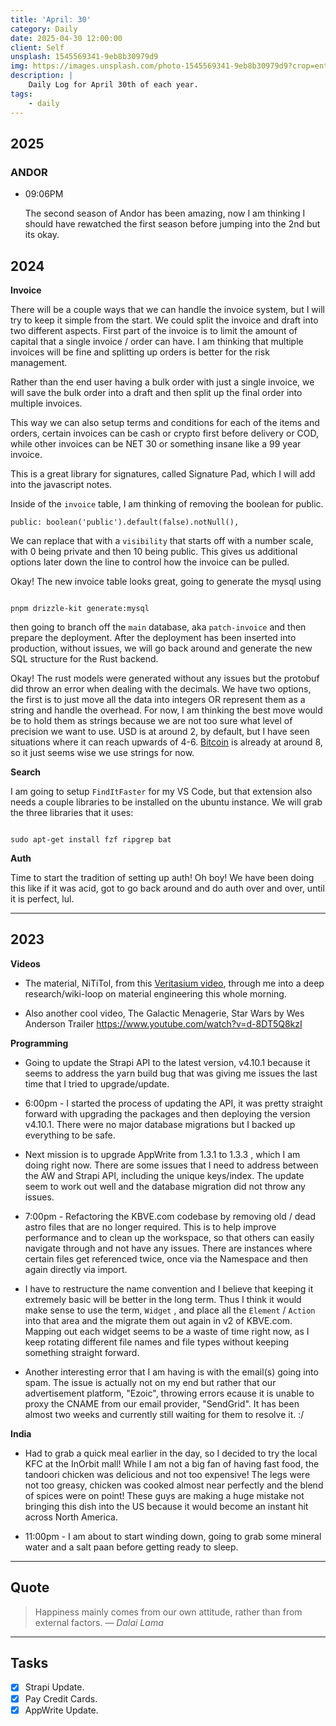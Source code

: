 ```yaml
---
title: 'April: 30'
category: Daily
date: 2025-04-30 12:00:00
client: Self
unsplash: 1545569341-9eb8b30979d9
img: https://images.unsplash.com/photo-1545569341-9eb8b30979d9?crop=entropy&cs=srgb&fm=jpg&ixid=MnwzNjM5Nzd8MHwxfHJhbmRvbXx8fHx8fHx8fDE2ODE3NDg2ODY&ixlib=rb-4.0.3&q=85
description: |
    Daily Log for April 30th of each year.
tags:
    - daily
---
```


<Adsense />


## 2025

### ANDOR

-   09:06PM

    The second season of Andor has been amazing, now I am thinking I should have rewatched the first season before jumping into the 2nd but its okay.
    

## 2024

**Invoice**

There will be a couple ways that we can handle the invoice system, but I will try to keep it simple from the start.
We could split the invoice and draft into two different aspects.
First part of the invoice is to limit the amount of capital that a single invoice / order can have.
I am thinking that multiple invoices will be fine and splitting up orders is better for the risk management.

Rather than the end user having a bulk order with just a single invoice, we will save the bulk order into a draft and then split up the final order into multiple invoices.

This way we can also setup terms and conditions for each of the items and orders, certain invoices can be cash or crypto first before delivery or COD, while other invoices can be NET 30 or something insane like a 99 year invoice.

This is a great library for signatures, called Signature Pad, which I will add into the javascript notes.

Inside of the `invoice` table, I am thinking of removing the boolean for public.

```
public: boolean('public').default(false).notNull(),
```

We can replace that with a `visibility` that starts off with a number scale, with 0 being private and then 10 being public.
This gives us additional options later down the line to control how the invoice can be pulled. 

Okay! The new invoice table looks great, going to generate the mysql using

```shell

pnpm drizzle-kit generate:mysql

```

then going to branch off the `main` database, aka `patch-invoice` and then prepare the deployment.
After the deployment has been inserted into production, without issues, we will go back around and generate the new SQL structure for the Rust backend.

Okay! The rust models were generated without any issues but the protobuf did throw an error when dealing with the decimals.
We have two options, the first is to just move all the data into integers OR represent them as a string and handle the overhead.
For now, I am thinking the best move would be to hold them as strings because we are not too sure what level of precision we want to use.
USD is at around 2, by default, but I have seen situations where it can reach upwards of 4-6.
[Bitcoin](https://kbve.com/crypto/btc/) is already at around 8, so it just seems wise we use strings for now.


**Search**

I am going to setup `FindItFaster` for my VS Code, but that extension also needs a couple libraries to be installed on the ubuntu instance.
We will grab the three libraries that it uses:

```shell

sudo apt-get install fzf ripgrep bat

```

**Auth**

Time to start the tradition of setting up auth! Oh boy!
We have been doing this like if it was acid, got to go back around and do auth over and over, until it is perfect, lul.


---

## 2023

**Videos**

-   The material, NiTiTol, from this [Veritasium video](https://www.youtube.com/watch?v=vSNtifE0Z2Q), through me into a deep research/wiki-loop on material engineering this whole morning.

-   Also another cool video, The Galactic Menagerie, Star Wars by Wes Anderson Trailer https://www.youtube.com/watch?v=d-8DT5Q8kzI


**Programming**

-   Going to update the Strapi API to the latest version, v4.10.1 because it seems to address the yarn build bug that was giving me issues the last time that I tried to upgrade/update.

-   6:00pm - I started the process of updating the API, it was pretty straight forward with upgrading the packages and then deploying the version v4.10.1. There were no major database migrations but I backed up everything to be safe.

-   Next mission is to upgrade AppWrite from 1.3.1 to 1.3.3 , which I am doing right now. There are some issues that I need to address between the AW and Strapi API, including the unique keys/index. The update seem to work out well and the database migration did not throw any issues.

-   7:00pm - Refactoring the KBVE.com codebase by removing old / dead astro files that are no longer required. This is to help improve performance and to clean up the workspace, so that others can easily navigate through and not have any issues. There are instances where certain files get referenced twice, once via the Namespace and then again directly via import.

-   I have to restructure the name convention and I believe that keeping it extremely basic will be better in the long term. Thus I think it would make sense to use the term, `Widget` , and place all the `Element` / `Action` into that area and the migrate them out again in v2 of KBVE.com. Mapping out each widget seems to be a waste of time right now, as I keep rotating different file names and file types without keeping something straight forward.

-   Another interesting error that I am having is with the email(s) going into spam. The issue is actually not on my end but rather that our advertisement platform, "Ezoic", throwing errors ecause it is unable to proxy the CNAME from our email provider, "SendGrid". It has been almost two weeks and currently still waiting for them to resolve it. :/

**India**

-   Had to grab a quick meal earlier in the day, so I decided to try the local KFC at the InOrbit mall! While I am not a big fan of having fast food, the tandoori chicken was delicious and not too expensive! The legs were not too greasy, chicken was cooked almost near perfectly and the blend of spices were on point! These guys are making a huge mistake not bringing this dish into the US because it would become an instant hit across North America.

-   11:00pm - I am about to start winding down, going to grab some mineral water and a salt paan before getting ready to sleep.

---

## Quote

> Happiness mainly comes from our own attitude, rather than from external factors.
> — <cite>Dalai Lama</cite>

---

## Tasks

-   [x] Strapi Update.
-   [x] Pay Credit Cards.
-   [x] AppWrite Update.
